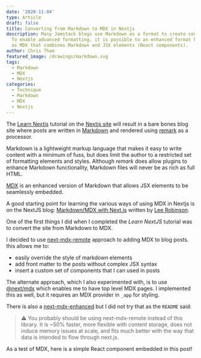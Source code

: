 ```yaml
---
date: '2020-11-04'
type: Article
draft: false
title: Converting from Markdown to MDX in Nextjs
description: Many Jamstack blogs use Markdown as a format to create content.
  To enable advanced formatting, it is possible to an enhanced format known
  as MDX that combines Markdown and JSX elements (React components).
author: Chris Tham
featured_image: /drawings/markdown.svg
tags:
  - Markdown
  - MDX
  - Nextjs
categories:
  - Technique
  - Markdown
  - MDX
  - Nextjs
---
```


The [Learn Nextjs](https://nextjs.org/learn/basics/create-nextjs-app) tutorial
on the [Nextjs site](https://nextjs.org) will result in a bare bones blog site
where posts are written in [Markdown](https://www.markdownguide.org) and
rendered using [remark](https://remark.js.org) as a processor.

Markdown is a lightweight markup language that makes it easy to write content
with a minimum of fuss, but does limit the author to a restricted set of
formatting elements and styles. Although _remark_ does allow plugins to
enhance Markdown functionality, Markdown files will never be as rich as
full HTML.

[MDX](https://mdxjs.com) is an enhanced version of Markdown that allows JSX
elements to be seamlessly embedded.

A good starting point for learning the various ways of using MDX in Nextjs
is on the NextJS blog:
[Markdown/MDX with Next.js](https://nextjs.org/blog/markdown)
written by [Lee Robinson](https://leerob.io).

One of the first things I did when I completed the _Learn NextJS_ tutorial
was to convert the site from Markdown to MDX.

I decided to use [next-mdx-remote](https://github.com/hashicorp/next-mdx-remote)
approach to adding MDX to blog posts. this allows me to:

- easily override the style of markdown elements
- add front matter to the posts without complex JSX syntax
- insert a custom set of components that I can used in posts

The alternate approach, which I also experimented with, is to use
[@next/mdx](https://github.com/vercel/next.js/tree/canary/packages/next-mdx)
which enables me to have top level MDX pages. I implemented this as well,
but it requires an MDX provider in `_app` for styling.

There is also a
[next-mdx-enhanced](https://github.com/hashicorp/next-mdx-enhanced)
but I did not try that as the `README` said:

> ⚠️ You probably should be using next-mdx-remote instead of this library.
> It is ~50% faster, more flexible with content storage, does not induce memory
> issues at scale, and fits much better with the way that data is intended to
> flow through next.js.

As a test of MDX, here is a simple React component embedded in this post!

<TestComponent name="MDX" />

